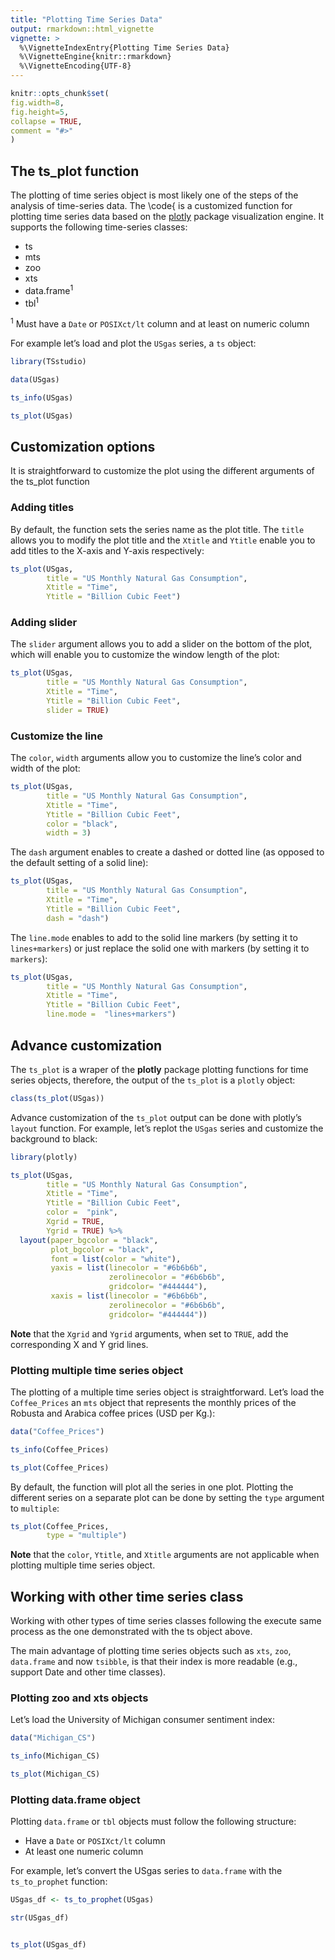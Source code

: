 ```yaml
---
title: "Plotting Time Series Data"
output: rmarkdown::html_vignette
vignette: >
  %\VignetteIndexEntry{Plotting Time Series Data}
  %\VignetteEngine{knitr::rmarkdown}
  %\VignetteEncoding{UTF-8}
---
```

  
```r
knitr::opts_chunk$set(
fig.width=8, 
fig.height=5,
collapse = TRUE,
comment = "#>"
)
```

## The ts_plot function

The plotting of time series object is most likely one of the steps of the analysis of time-series data. The \code{\link[TSstudio]{ts_plot} is a customized function for plotting time series data based on the [plotly](https://plot.ly/r/) package visualization engine. It supports the following time-series classes:

* ts
* mts
* zoo
* xts
* data.frame^1^ 
* tbl^1^ 

^1^ Must have a `Date` or `POSIXct/lt` column and at least on numeric column

For example let's load and plot the `USgas` series, a `ts` object:

```r
library(TSstudio)
```

```r
data(USgas)

ts_info(USgas)

ts_plot(USgas)
```

## Customization options

It is straightforward to customize the plot using the different arguments of the ts_plot function

### Adding titles

By default, the function sets the series name as the plot title. The `title` allows you to modify the plot title and the `Xtitle` and `Ytitle` enable you to add titles to the X-axis and Y-axis respectively:

```r
ts_plot(USgas,
        title = "US Monthly Natural Gas Consumption",
        Xtitle = "Time",
        Ytitle = "Billion Cubic Feet")
```

### Adding slider

The `slider` argument allows you to add a slider on the bottom of the plot, which will enable you to customize the window length of the plot:

```r
ts_plot(USgas,
        title = "US Monthly Natural Gas Consumption",
        Xtitle = "Time",
        Ytitle = "Billion Cubic Feet",
        slider = TRUE)
```


### Customize the line 

The `color`, `width`  arguments allow you to customize the line's color and width of the plot:

```r
ts_plot(USgas,
        title = "US Monthly Natural Gas Consumption",
        Xtitle = "Time",
        Ytitle = "Billion Cubic Feet",
        color = "black",
        width = 3)
```

The `dash` argument enables to create a dashed or dotted line (as opposed to the default setting of a solid line):

```r
ts_plot(USgas,
        title = "US Monthly Natural Gas Consumption",
        Xtitle = "Time",
        Ytitle = "Billion Cubic Feet",
        dash = "dash")
```

The `line.mode` enables to add to the solid line markers (by setting it to `lines+markers`) or just replace the solid one with markers (by setting it to `markers`):


```r
ts_plot(USgas,
        title = "US Monthly Natural Gas Consumption",
        Xtitle = "Time",
        Ytitle = "Billion Cubic Feet",
        line.mode =  "lines+markers")
```



## Advance customization

The `ts_plot` is a wraper of the **plotly** package plotting functions for time series objects, therefore, the output of the `ts_plot` is a `plotly` object:

```r
class(ts_plot(USgas))
```


Advance customization of the `ts_plot` output can be done with plotly's `layout` function. For example, let's replot the `USgas` series and customize the background to black:

```r
library(plotly)

ts_plot(USgas,
        title = "US Monthly Natural Gas Consumption",
        Xtitle = "Time",
        Ytitle = "Billion Cubic Feet",
        color =  "pink",
        Xgrid = TRUE,
        Ygrid = TRUE) %>%
  layout(paper_bgcolor = "black",
         plot_bgcolor = "black",
         font = list(color = "white"),
         yaxis = list(linecolor = "#6b6b6b",
                      zerolinecolor = "#6b6b6b",
                      gridcolor= "#444444"),
         xaxis = list(linecolor = "#6b6b6b",
                      zerolinecolor = "#6b6b6b",
                      gridcolor= "#444444"))
```

**Note** that the `Xgrid` and `Ygrid` arguments, when set to `TRUE`, add the corresponding X and Y grid lines.


### Plotting multiple time series object

The plotting of a multiple time series object is straightforward.  Let's load the `Coffee_Prices` an `mts` object that represents the monthly prices of the Robusta and Arabica coffee prices (USD per Kg.):

```r
data("Coffee_Prices")

ts_info(Coffee_Prices)
```


```r
ts_plot(Coffee_Prices)
```

By default, the function will plot all the series in one plot. Plotting the different series on a separate plot can be done by setting the `type` argument to `multiple`:

```r
ts_plot(Coffee_Prices,
        type = "multiple")
```

**Note** that the `color`, `Ytitle`, and `Xtitle` arguments are not applicable when plotting multiple time series object.

## Working with other time series class

Working with other types of time series classes following the execute same process as the one demonstrated with the ts object above. 

The main advantage of plotting time series objects such as `xts`, `zoo`, `data.frame` and now `tsibble`, is that their index is more readable (e.g., support Date and other time classes).

### Plotting zoo and xts objects

Let's load the University of Michigan consumer sentiment index:

```r
data("Michigan_CS")

ts_info(Michigan_CS)
```


```r
ts_plot(Michigan_CS)
```

### Plotting data.frame object

Plotting `data.frame` or `tbl` objects must follow the following structure:

* Have a `Date` or `POSIXct/lt` column
* At least one numeric column

For example, let's convert the USgas series to `data.frame` with the `ts_to_prophet` function:

```r
USgas_df <- ts_to_prophet(USgas)

str(USgas_df)


ts_plot(USgas_df)
```


